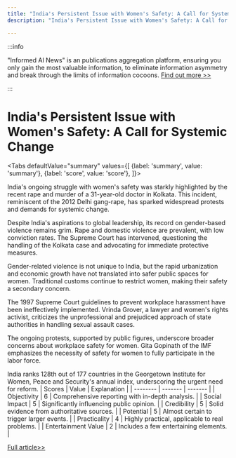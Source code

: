 ```yaml
---
title: "India's Persistent Issue with Women's Safety: A Call for Systemic Change"
description: "India's Persistent Issue with Women's Safety: A Call for Systemic Change"

---
```



:::info

"Informed AI News" is an publications aggregation platform, ensuring you only gain the most valuable information, to eliminate information asymmetry and break through the limits of information cocoons.  [Find out more >>](/)

:::

# India's Persistent Issue with Women's Safety: A Call for Systemic Change


<Tabs
	defaultValue="summary"
	values={[
	{label: 'summary', value: 'summary'},
	{label: 'score', value: 'score'},
]}>
<TabItem value="summary">


India's ongoing struggle with women's safety was starkly highlighted by the recent rape and murder of a 31-year-old doctor in Kolkata. This incident, reminiscent of the 2012 Delhi gang-rape, has sparked widespread protests and demands for systemic change.

Despite India's aspirations to global leadership, its record on gender-based violence remains grim. Rape and domestic violence are prevalent, with low conviction rates. The Supreme Court has intervened, questioning the handling of the Kolkata case and advocating for immediate protective measures.

Gender-related violence is not unique to India, but the rapid urbanization and economic growth have not translated into safer public spaces for women. Traditional customs continue to restrict women, making their safety a secondary concern.

The 1997 Supreme Court guidelines to prevent workplace harassment have been ineffectively implemented. Vrinda Grover, a lawyer and women's rights activist, criticizes the unprofessional and prejudiced approach of state authorities in handling sexual assault cases.

The ongoing protests, supported by public figures, underscore broader concerns about workplace safety for women. Gita Gopinath of the IMF emphasizes the necessity of safety for women to fully participate in the labor force.

India ranks 128th out of 177 countries in the Georgetown Institute for Women, Peace and Security's annual index, underscoring the urgent need for reform.
</TabItem>
<TabItem value="score">
	| Scores     | Value   | Explanation |
	| -------- | ------- | ------- |
	| Objectivity  | 6    | Comprehensive reporting with in-depth analysis.    |
	| Social Impact | 5     | Significantly influencing public opinion.    |
	| Credibility    | 5    | Solid evidence from authoritative sources.    |
	| Potential    | 5    | Almost certain to trigger larger events.    |
	| Practicality    | 4    | Highly practical, applicable to real problems.    |
	| Entertainment Value    | 2    | Includes a few entertaining elements.    |
</TabItem>
</Tabs>

[Full article>>](https://www.nytimes.com/2024/08/22/world/asia/india-women-safety-rape.html)
